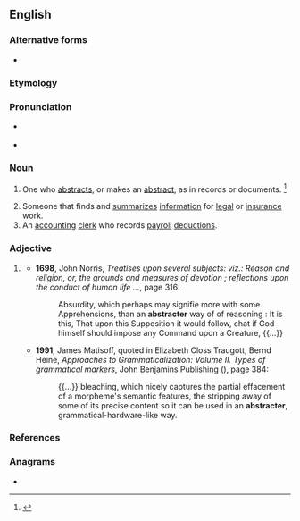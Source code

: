 ==English==

===Alternative forms===
* {{l|en|abstractor}}

===Etymology===
{{suffix|en|abstract|er|id2=agent noun}}

===Pronunciation===
* {{a|US}} {{IPA|en|/æbˈstɹkæ.tɚ/}}
* {{rhymes|en|æktə(ɹ)|s=3}}

===Noun===
{{en-noun}}

# One who [[abstract]]s, or makes an [[abstract]], as in records or documents. {{defdate|First attested in the late 17<sup>th</sup> century.}}<ref name=SOED>{{R:SOED5|page=10}}</ref>
#: {{ux|en|an '''abstractor''' of title}}
#: {{ux|en|a title '''abstractor'''}}
# Someone that finds and [[summarize]]s [[information]] for [[legal]] or [[insurance]] work.
# An [[accounting]] [[clerk]] who records [[payroll]] [[deduction]]s.

===Adjective===
{{head|en|comparative adjective}}

# {{lb|en|rare}} {{en-comparative of|abstract}}
#* '''1698''', John Norris, ''Treatises upon several subjects: viz.: Reason and religion, or, the grounds and measures of devotion ; reflections upon the conduct of human life ...'', page 316:
#*: Absurdity, which perhaps may signifie more with some Apprehensions, than an '''abstracter''' way of of reasoning : It is this, That upon this Supposition it would follow, chat if God himself should impose any Command upon a Creature, {{...}}
#* '''1991''',  James Matisoff, quoted in Elizabeth Closs Traugott, Bernd Heine, ''Approaches to Grammaticalization: Volume II. Types of grammatical markers'', John Benjamins Publishing ({{ISBN|9789027277619}}), page 384:
#*: {{...}} bleaching, which nicely captures the partial  effacement of a morpheme's semantic features, the stripping away of some of its precise content so it can be used in an '''abstracter''', grammatical-hardware-like  way.

===References===
<references/>

===Anagrams===
* {{anagrams|en|a=aabcerrstt|reabstract}}